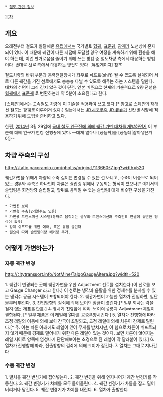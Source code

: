  * [[철도 관련 정보]]
[[목차]]
== 개요 ==
오래전부터 철도가 발달해온 [[유럽]]에서는 국가별로 [[협궤]], [[표준궤]], [[광궤]]가 노선상에 혼재되어 있다. 이 때문에 궤간이 다른 지점에 도달할 경우 여정을 계속하기 위해 환승을 해야 하는 데, 이런 번거로움을 줄이기 위해 쓰는 방법 중 철도차량 측에서 대응하는 방법이다. 반대로 선로 측에서 대응하는 방법도 있다. [듀얼게이지] 참조.

철도차량의 바퀴 부분과 동력전달장치가 좌우로 쉬프트(shift) 될 수 있도록 설계되어 서로 다른 궤간을 가진 선로에서도 송송송 다닐 수 있도록 해주는 하는 시스템을 말한다. 대차의 수명이 그리 길지 않은 것이 단점. 일본 기준으로 현재의 기술력으로 8량 전철을 [[협궤]]에서 [[표준궤]] 로 변환하는데 약 5분이 소요된다고 한다.

[스페인]에서는 고속철도 차량에 이 기술을 적용하여 쓰고 있다.[* 참고로 스페인의 재래선 철도는 광궤로 이루어져 있다.] 일본에서는 [[JR 시코쿠]]와 [[JR 큐슈]]가 신칸센 차량에 적용하기 위해 도입을 준비하고 있다.

한편, [[2014년]] 3월 29일에 [http://news.einfomax.co.kr/news/articleView.html?idxno=101846 국내 철도 연구진에 의해 궤간 가변 대차를 개발하면서] 이 부분에 대해 연구가 한창 진행중에 있다. --대체 얼마나 [공돌이]를 [공밀레|갈아넣은거야]--
== 차량 주축의 구성 ==
http://static.panoramio.com/photos/original/11366067.jpg?width=520

궤간가변을 위해서 차량의 주축 길이는 변경될 수 있는 건 아니고, 주축이 이중으로 되어있는 경우와 주축은 하나인데 차륜은 슬립링 위에서 구동되는 형식이 있으나[* 여기서의 슬립링은 회전방향 슬립말고, 앞뒤로 움직일 수 있는 슬립링] 대개 비슷한 구성을 가진다.

 * 가변용 보이 
 * 가변용 주축(2개일수도 있음)
 * 가변용 트랜스미션 시스템(통째로 움직이는 경우와 트랜스미션과 주축간의 연결이 유연한 형식이 있음)
 * 강제 쉬프트를 위한 에어, 혹은 유압 실린더
 * 필요에 따라 슬립링이랑 베어링 추가.

== 어떻게 가변하는가 ==
=== 자동 궤간 변경 ===
http://citytransport.info/NotMine/TalgoGaugeAltera.jpg?width=520

1. 궤간이 변경되는 곳에 궤간가변을 위한  Adjustment 선로를 설치한다.(이 선로를 보고 Gauge Changer 라고 한다.) 이 선로는 냉각과 윤활을 위한 정제수를 분사할 수 있는 냉각수 공급 시스템이 포함되어야 한다. 
2. 궤간가변이 가능한 열차가 진입하면, 일단 물부터 뿌린다. 
3. 진입방향의 걸쇠에 의해 보이의 잠금이 풀린다.[* 일부 회사는 락을 걸지 않는 제품을 만듬.]
4. 열차가 진입함에 따라, 보이의 슬롯과 Adjustment 레일이 결합된다. [* 일부 제품은 이 레일에 열차를 공중부양시킨다.]
5. 열차가 진행함에 따라 조정 레일의 이동에 의해 보이 간극이 조절되고, 조정 레일에 의해 차륜이 강제로 밀린다.[* 주. 이는 차륜 아래에도 레일이 있어 무게를 받치지만, 이 힘으로 차륜이 쉬프트되지 않기 때문에 강제로 밀어내기 위한 다른 레일이 있는 것이다. 보면 차륜이 얹어지는 레일 사이로 양쪽에 엄청나게 단단해보이는 초경으로 된 레일이 딱 달라붙어 있다.] 
6. 열차가 진행함에 따라, 진출방향의 걸쇠에 의해 보이가 잠긴다.  
7. 열차는 그대로 지나간다. 

=== 수동 궤간 변경 ===
1. 열차를 궤간 변경기에 집어넣는다.
2. 궤간 변경을 위해 엔지니어가 궤간 변경기를 작동한다. 
3. 궤간 변경기가 차체를 모두 들어올린다. 
4. 궤간 변경기가 차륜을 잡고 밀어버리거나 당긴다. 
5. 궤간 변경기가 차체를 내린다.
6. 열차가 출발한다.
